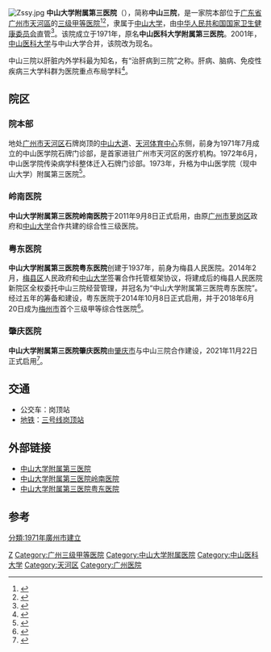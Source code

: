 {{Infobox hospital
| name                          = 中山大学附属第三医院
| else_name                     = 中山大学肝脏病医院<br>中山大学第三临床学院
| logo                          = The Third Affiliated Hospital of Sun Yat-sen University.png
| logo_size                     = 200px
| full_name                     = 
| abbreviated_name              = 中山三院
| open_date                     = 1971年
| closing_date                  =
| country                       = {{PRC}}
| location                      = 院本部：[[广东省|广东省]][[广州市|广州市]][[天河区|天河区]][[天河路_(广州)|天河路]]600号<br>岭南医院：广东省广州市[[黄埔区|黄埔区]]开创大道2693号<br>粤东医院：广东省[[梅州市|梅州市]][[梅县区|梅县区]]新县城公园北路<br>肇庆医院：[[广东省|广东省]][[肇庆市|肇庆市]][[鼎湖区|鼎湖区]]砚阳路1号
| coordinates                   = 
| zip_code                      = 
| telephone_no                  = 
| Division_of_medical_liability = [[三级甲等医院|三级甲等医院]]
| discriminate_code             = 
| feature                       = 
| bed                           = 
| special_medical               = 
| affiliation                   = [[中山大学|中山大学]]
| admin                         = [[中华人民共和国国家卫生健康委员会|中华人民共和国国家卫生健康委员会]]
| type                          = 综合医院
| funding                       = 公立医院
| dean                          = 
| num_employees                 =
| homepage                      = [http://www.zssy.com.cn 中山大学附属第三医院]<br>[http://www.zssyydyy.cn 中山大学附属第三医院岭南医院]<br>[http://www.zssyydyy.cn 中山大学附属第三医院粤东医院]
| footnotes                     = 
| image                         = 
| width                         = 
}}

[[File:Zssy.jpg|thumb]]
'''中山大学附属第三医院'''（{{lang|en|'''The Third Affiliated Hospital of Sun Yat-sen University'''}}），简称'''中山三院'''，是一家院本部位于[[广东省|广东省]][[广州市|广州市]][[天河區|天河區]]的[[三级甲等医院|三级甲等医院]]<ref>{{Cite book|title=广州指南|last=广东省出版进出口公司，本社编辑部|first=|publisher=广州：广东科技出版社|year=1981年10月|isbn=|location=|pages=228}}</ref><ref>{{Cite book|title=迎亚运医学英语100句|last=黄炯烈主编|first=|publisher=广州：广州出版社 ,|year=2009年4月|isbn=978-7-80731-935-1|location=|pages=30}}</ref>，隶属于[[中山大学|中山大学]]，由[[中华人民共和国国家卫生健康委员会|中华人民共和国国家卫生健康委员会]]直管<ref>{{cite |title=2015年4月例行发布会材料二：国家卫生计生委委属委管医院新闻发言人名单和新闻工作联系人电话 |url=http://www.nhc.gov.cn/xcs/s3574/201504/567ae5b2ee2241f89ee3b790b4fac3c2.shtml |agency=国家卫生健康委员会-宣传司}}</ref>。该院成立于1971年，原名'''中山医科大学附属第三医院'''。2001年，[[中山医科大学|中山医科大学]]与中山大学合并，该院改为现名。

中山三院以肝脏内外学科最为知名，有“治肝病到三院”之称。肝病、脑病、免疫性疾病三大学科群为医院重点布局学科<ref>{{Cite web|title=中山三院肇庆院区正式启用！ 60多名广州专家常驻|url=https://k.sina.cn/article_1750553234_68575292020014brx.html?from=news&subch=onews|access-date=2022-05-13|date=2021-11-22|last=信息时报|work=k.sina.cn}}</ref>。

== 院区 ==

=== 院本部 ===
地处[[广州市|广州市]][[天河区|天河区]]石牌岗顶的[[中山大道_(广州)|中山大道]]、[[天河体育中心|天河体育中心]]东侧，前身为1971年7月成立的中山医学院石牌门诊部，是首家进驻广州市天河区的医疗机构。1972年6月，中山医学院传染病学科整体迁入石牌门诊部。1973年，升格为中山医学院（现中山大学）附属第三医院<ref>{{Cite web|title=天河医疗“拓荒牛”五十岁啦！中山三院今启用肇庆院区|url=https://view.inews.qq.com/a/20211122A0BFP700|access-date=2022-05-13|work=view.inews.qq.com}}</ref>。

===岭南医院 ===
'''中山大学附属第三医院岭南医院'''于2011年9月8日正式启用，由原[[广州市|广州市]][[萝岗区|萝岗区]]政府和[[中山大学|中山大学]]合作共建的综合性三级医院。

=== 粤东医院 ===
'''中山大学附属第三医院粤东医院'''创建于1937年，前身为梅县人民医院。2014年2月，[[梅县区|梅县区]]人民政府和[[中山大学|中山大学]]签署合作托管框架协议，将建成后的梅县人民医院新院区全权委托中山三院经营管理，并冠名为“中山大学附属第三医院粤东医院”。经过五年的筹备和建设，粤东医院于2014年10月8日正式启用，并于2018年6月20日成为[[梅州市|梅州市]]首个三级甲等综合性医院<ref>{{cite |title=医院介绍 |url=http://www.zssyydyy.cn/yi-yuan-jie-shao.html |agency=中山大学附属第三医院粤东医院 |accessdate=2020-11-15 |archive-date=2020-11-27 |archive-url=https://web.archive.org/web/20201127053830/http://www.zssyydyy.cn/yi-yuan-jie-shao.html |dead-url=no }}</ref>。

=== 肇庆医院 ===
'''中山大学附属第三医院肇庆医院'''由[[肇庆市|肇庆市]]与中山三院合作建设，2021年11月22日正式启用<ref>{{Cite web|title=中山大学附属第三医院肇庆医院正式启用！|url=http://www.zhaoqing.gov.cn/zqwjj/gkmlpt/content/2/2632/mpost_2632413.html#359|access-date=2022-05-13|work=www.zhaoqing.gov.cn}}</ref>。

==交通==
*公交车：岗顶站
*[[广州地铁|地铁]]：[[广州地铁3号线|三号线]][[岗顶站|岗顶站]]

==外部链接==
*[http://www.zssy.com.cn 中山大学附属第三医院]{{Wayback|url=http://www.zssy.com.cn/ |date=20080922010323 }}
*[http://www.zssyydyy.cn 中山大学附属第三医院岭南医院] {{Wayback|url=http://www.zssyydyy.cn/ |date=20201130023407 }}
*[http://www.zssyydyy.cn 中山大学附属第三医院粤东医院] {{Wayback|url=http://www.zssyydyy.cn/ |date=20201130023407 }}

==参考==
{{reflist}}
{{coord|23|8|15.31|N|113|20|10.5|E|display=title|region:CH_type}}
{{中山大学}}
{{中华人民共和国国家卫生健康委员会直属（管理）医院}}
[[Category:中华人民共和国国家卫生健康委员会直属（管理）医院|Z]]
[[Category:广州三级甲等医院|Category:广州三级甲等医院]]
[[Category:中山大学附属医院|Category:中山大学附属医院]]
[[Category:中山医科大学|Category:中山医科大学]]
[[Category:天河区|Category:天河区]]
[[Category:广州医院|Category:广州医院]]
[[分類:1971年廣州市建立|分類:1971年廣州市建立]]